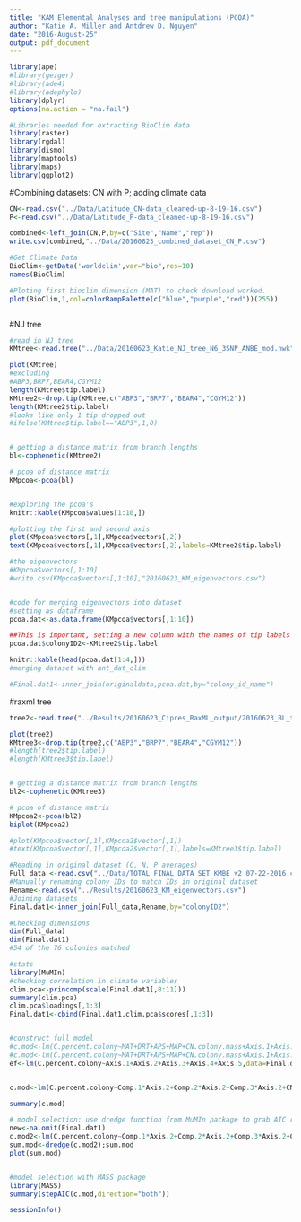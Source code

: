 ```yaml
---
title: "KAM Elemental Analyses and tree manipulations (PCOA)"
author: "Katie A. Miller and Antdrew D. Nguyen"
date: "2016-August-25"
output: pdf_document
---
```

```r
library(ape)
#library(geiger)
#library(ade4)
#library(adephylo)
library(dplyr)
options(na.action = "na.fail")

#Libraries needed for extracting BioClim data
library(raster)
library(rgdal)
library(dismo)
library(maptools)
library(maps)
library(ggplot2)


```

#Combining datasets: CN with P; adding climate data
```r
CN<-read.csv("../Data/Latitude_CN-data_cleaned-up-8-19-16.csv")
P<-read.csv("../Data/Latitude_P-data_cleaned-up-8-19-16.csv")

combined<-left_join(CN,P,by=c("Site","Name","rep"))
write.csv(combined,"../Data/20160823_combined_dataset_CN_P.csv")

#Get Climate Data
BioClim<-getData('worldclim',var="bio",res=10)
names(BioClim)

#Ploting first bioclim dimension (MAT) to check download worked.
plot(BioClim,1,col=colorRampPalette(c("blue","purple","red"))(255))



```



#NJ tree
```r

#read in NJ tree
KMtree<-read.tree("../Data/20160623_Katie_NJ_tree_N6_3SNP_ANBE_mod.nwk")

plot(KMtree)
#excluding
#ABP3,BRP7,BEAR4,CGYM12
length(KMtree$tip.label)
KMtree2<-drop.tip(KMtree,c("ABP3","BRP7","BEAR4","CGYM12"))
length(KMtree2$tip.label)
#looks like only 1 tip dropped out
#ifelse(KMtree$tip.label=="ABP3",1,0)


# getting a distance matrix from branch lengths
bl<-cophenetic(KMtree2)

# pcoa of distance matrix
KMpcoa<-pcoa(bl)


#exploring the pcoa's
knitr::kable(KMpcoa$values[1:10,])

#plotting the first and second axis
plot(KMpcoa$vectors[,1],KMpcoa$vectors[,2])
text(KMpcoa$vectors[,1],KMpcoa$vectors[,2],labels=KMtree2$tip.label)

#the eigenvectors
#KMpcoa$vectors[,1:10]
#write.csv(KMpcoa$vectors[,1:10],"20160623_KM_eigenvectors.csv")


#code for merging eigenvectors into dataset
#setting as dataframe
pcoa.dat<-as.data.frame(KMpcoa$vectors[,1:10])

##This is important, setting a new column with the names of tip labels
pcoa.dat$colonyID2<-KMtree2$tip.label

knitr::kable(head(pcoa.dat[1:4,]))
#merging dataset with ant_dat_clim

#Final.dat1<-inner_join(originaldata,pcoa.dat,by="colony_id_name")

```

#raxml tree
```r
tree2<-read.tree("../Results/20160623_Cipres_RaxML_output/20160623_BL_tree_parsed.newick")

plot(tree2)
KMtree3<-drop.tip(tree2,c("ABP3","BRP7","BEAR4","CGYM12"))
#length(tree2$tip.label)
#length(KMtree3$tip.label)


# getting a distance matrix from branch lengths
bl2<-cophenetic(KMtree3)

# pcoa of distance matrix
KMpcoa2<-pcoa(bl2)
biplot(KMpcoa2)

#plot(KMpcoa$vector[,1],KMpcoa2$vector[,1])
#text(KMpcoa$vector[,1],KMpcoa2$vector[,1],labels=KMtree3$tip.label)
```

```r
#Reading in original dataset (C, N, P averages)
Full_data <-read.csv("../Data/TOTAL_FINAL_DATA_SET_KMBE_v2_07-22-2016.csv")
#Manually renaming colony IDs to match IDs in original dataset
Rename<-read.csv("../Results/20160623_KM_eigenvectors.csv")
#Joining datasets
Final.dat1<-inner_join(Full_data,Rename,by="colonyID2")

#Checking dimensions
dim(Full_data)
dim(Final.dat1)
#54 of the 76 colonies matched


```

```r
#stats
library(MuMIn)
#checking correlation in climate variables
clim.pca<-princomp(scale(Final.dat1[,8:11]))
summary(clim.pca)
clim.pca$loadings[,1:3]
Final.dat1<-cbind(Final.dat1,clim.pca$scores[,1:3])


#construct full model
#c.mod<-lm(C.percent.colony~MAT+DRT+APS+MAP+CN.colony.mass+Axis.1+Axis.2+Axis.3+Axis.4+Axis.5+MAT*Axis.1+MAT*Axis.2+MAT*Axis.3+MAT*Axis.4+MAT*Axis.5+DRT*Axis.1+DRT*Axis.2+DRT*Axis.3+DRT*Axis.4+DRT*Axis.5+APS*Axis.1+APS*Axis.2+APS*Axis.3+APS*Axis.4+APS*Axis.5+MAP*Axis.1+MAP*Axis.2+MAP*Axis.3+MAP*Axis.4+MAP*Axis.5+CN.colony.mass*Axis.1+CN.colony.mass*Axis.2+CN.colony.mass*Axis.3+CN.colony.mass*Axis.4+CN.colony.mass*Axis.5, data=na.omit(Final.dat1))
#c.mod<-lm(C.percent.colony~MAT+DRT+APS+MAP+CN.colony.mass+Axis.1+Axis.2+Axis.3+Axis.1*DRT+Axis.1*APS+Axis.2*DRT+Axis.2*APS+Axis.3*DRT+Axis.3*APS, data=na.omit(Final.dat1))
ef<-lm(C.percent.colony~Axis.1+Axis.2+Axis.3+Axis.4+Axis.5,data=Final.dat1);summary(ef)


c.mod<-lm(C.percent.colony~Comp.1*Axis.2+Comp.2*Axis.2+Comp.3*Axis.2+CN.colony.mass,data=Final.dat1)

summary(c.mod)

# model selection: use dredge function from MuMIn package to grab AIC rankings of subset models
new<-na.omit(Final.dat1)
c.mod2<-lm(C.percent.colony~Comp.1*Axis.2+Comp.2*Axis.2+Comp.3*Axis.2+CN.colony.mass,data=new)
sum.mod<-dredge(c.mod2);sum.mod
plot(sum.mod)


#model selection with MASS package
library(MASS)
summary(stepAIC(c.mod,direction="both"))


```


```r
sessionInfo()
```

